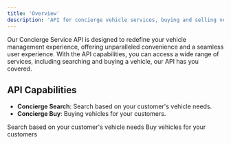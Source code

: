 ```yaml
---
title: 'Overview'
description: 'API for concierge vehicle services, buying and selling vehicles.'
---
```


<p class='font-medium'>
  Our Concierge Service API is designed to redefine your vehicle management experience, offering
  unparalleled convenience and a seamless user experience. With the API capabilities, you can access
  a wide range of services, including searching and buying a vehicle, our API has you covered.
</p>

## API Capabilities

- **Concierge Search**: Search based on your customer's vehicle needs.
- **Concierge Buy**: Buying vehicles for your customers.

<CardGroup cols={2}>
  <Card
    title='Concierge Search'
    icon='magnifying-glass'
    href='/services/concierge/reference/concierge-search'>
    Search based on your customer's vehicle needs
  </Card>
  <Card
    title='Concierge Buy'
    icon='pen-to-square'
    href='/services/concierge/reference/concierge-buy'>
    Buy vehicles for your customers
  </Card>
</CardGroup>
